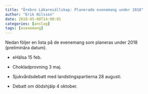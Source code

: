 ```yaml
---
title: "Örebro Läkaresällskap: Planerade evenemang under 2018"
author: "Erik Nilsson"
date: 2018-05-08T14:00:01
categories: [anslag]
tags: [evenemang]
---
```


Nedan följer en lista på de evenemang som planeras under 2018 (preliminära datum).

- eHälsa 15 feb.

- Chokladprovning 3 maj.

- Sjukvårdsdebatt med landstingspartierna 28 augusti.

- Debatt om dödshjälp 4 oktober.

<!-- 4eoktober har vi nu klart med 3 föreläsare. -->

<!-- 1.en representant från kliniken Dignitas i Schweiz som kommer till Örebro(!) föratt berätta om sitt arbete. -->

<!-- 2.PC jersild (författare och läkare) -->

<!-- 3.Ingemar Engström, som var ordf för svenska läkaresällskapets etik-grupp och sommånga av er vet har pancreas.cancer och har engagerat sig i dödshjälp. -->

<!-- Kul!vi behöver nu en lokal, och spåna på om vi ska kombinera detta med en middag? -->

